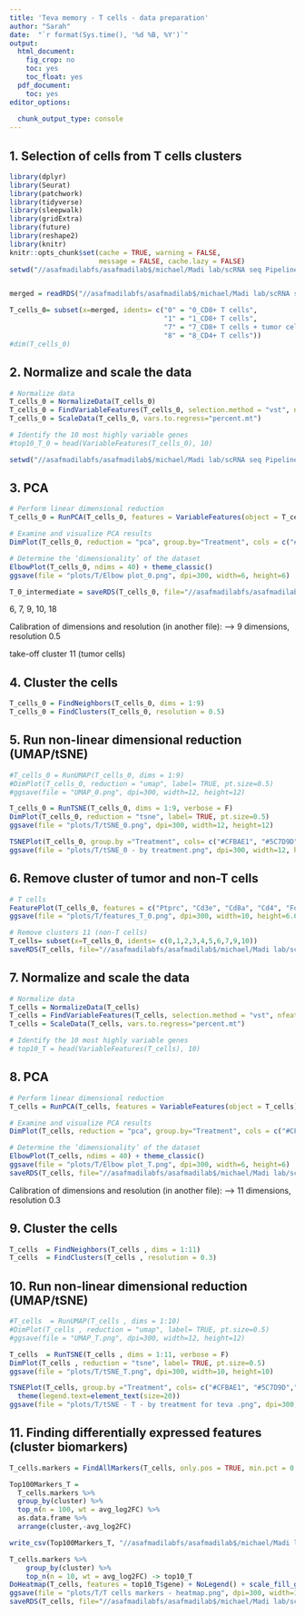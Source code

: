 ```yaml
---
title: 'Teva memory - T cells - data preparation'
author: "Sarah"
date:  "`r format(Sys.time(), '%d %B, %Y')`"
output:
  html_document: 
    fig_crop: no
    toc: yes
    toc_float: yes
  pdf_document:
    toc: yes
editor_options:
  
  chunk_output_type: console
---
```



## 1. Selection of cells from T cells clusters
```r
library(dplyr)
library(Seurat)
library(patchwork)
library(tidyverse)
library(sleepwalk)
library(gridExtra)
library(future)
library(reshape2)
library(knitr)
knitr::opts_chunk$set(cache = TRUE, warning = FALSE, 
                      message = FALSE, cache.lazy = FALSE)
setwd("//asafmadilabfs/asafmadilab$/michael/Madi lab/scRNA seq Pipeline/m/sara_teva/3_groups")


merged = readRDS("//asafmadilabfs/asafmadilab$/michael/Madi lab/scRNA seq Pipeline/m/sara_teva/3_groups/Objects/Teva_merged_object.rds")

T_cells_0= subset(x=merged, idents= c("0" = "0_CD8+ T cells", 
                                      "1" = "1_CD8+ T cells", 
                                      "7" = "7_CD8+ T cells + tumor cells",
                                      "8" = "8_CD4+ T cells"))
#dim(T_cells_0)
```

## 2. Normalize and scale the data
```r
# Normalize data
T_cells_0 = NormalizeData(T_cells_0)
T_cells_0 = FindVariableFeatures(T_cells_0, selection.method = "vst", nfeatures = 2000)
T_cells_0 = ScaleData(T_cells_0, vars.to.regress="percent.mt")

# Identify the 10 most highly variable genes
#top10_T_0 = head(VariableFeatures(T_cells_0), 10)

setwd("//asafmadilabfs/asafmadilab$/michael/Madi lab/scRNA seq Pipeline/m/sara_teva/3_groups/Figures/T cells/")
```

## 3. PCA
```r
# Perform linear dimensional reduction
T_cells_0 = RunPCA(T_cells_0, features = VariableFeatures(object = T_cells_0))

# Examine and visualize PCA results
DimPlot(T_cells_0, reduction = "pca", group.by="Treatment", cols = c("#CFBAE1", "#5C7D9D","#A4DEF9"), pt.size=1.1)

# Determine the ‘dimensionality’ of the dataset
ElbowPlot(T_cells_0, ndims = 40) + theme_classic()
ggsave(file = "plots/T/Elbow plot_0.png", dpi=300, width=6, height=6)

T_0_intermediate = saveRDS(T_cells_0, file="//asafmadilabfs/asafmadilab$/michael/Madi lab/scRNA seq Pipeline/m/sara_teva/3_groups/Objects/Teva_T_0_intermediate_object.rds")
```

6, 7, 9, 10, 18

Calibration of dimensions and resolution (in another file):
 --> 9 dimensions, resolution 0.5
 
 take-off cluster 11 (tumor cells)
 

## 4. Cluster the cells
```r
T_cells_0 = FindNeighbors(T_cells_0, dims = 1:9)
T_cells_0 = FindClusters(T_cells_0, resolution = 0.5)
```

## 5. Run non-linear dimensional reduction (UMAP/tSNE)
```r
#T_cells_0 = RunUMAP(T_cells_0, dims = 1:9)
#DimPlot(T_cells_0, reduction = "umap", label= TRUE, pt.size=0.5)
#ggsave(file = "UMAP_0.png", dpi=300, width=12, height=12)

T_cells_0 = RunTSNE(T_cells_0, dims = 1:9, verbose = F)
DimPlot(T_cells_0, reduction = "tsne", label= TRUE, pt.size=0.5)
ggsave(file = "plots/T/tSNE_0.png", dpi=300, width=12, height=12)

TSNEPlot(T_cells_0, group.by ="Treatment", cols= c("#CFBAE1", "#5C7D9D","#A4DEF9"), pt.size=0.8)
ggsave(file = "plots/T/tSNE_0 - by treatment.png", dpi=300, width=12, height=12)
```


## 6. Remove cluster of tumor and non-T cells
```r
# T cells
FeaturePlot(T_cells_0, features = c("Ptprc", "Cd3e", "Cd8a", "Cd4", "Foxp3", "Mki67"), order=TRUE,pt.size=.5, reduction="tsne", ncol=3)
ggsave(file = "plots/T/features_T_0.png", dpi=300, width=10, height=6.67)

# Remove clusters 11 (non-T cells)
T_cells= subset(x=T_cells_0, idents= c(0,1,2,3,4,5,6,7,9,10))
saveRDS(T_cells, file="//asafmadilabfs/asafmadilab$/michael/Madi lab/scRNA seq Pipeline/m/sara_teva/3_groups/Objects/Teva_T_intermediate_object.rds")
```


## 7. Normalize and scale the data
```r
# Normalize data
T_cells = NormalizeData(T_cells)
T_cells = FindVariableFeatures(T_cells, selection.method = "vst", nfeatures = 2000)
T_cells = ScaleData(T_cells, vars.to.regress="percent.mt")

# Identify the 10 most highly variable genes
# top10_T = head(VariableFeatures(T_cells), 10)
```

## 8. PCA
```r
# Perform linear dimensional reduction
T_cells = RunPCA(T_cells, features = VariableFeatures(object = T_cells))

# Examine and visualize PCA results
DimPlot(T_cells, reduction = "pca", group.by="Treatment", cols = c("#CFBAE1", "#5C7D9D","#A4DEF9"),pt.size=1.1)

# Determine the ‘dimensionality’ of the dataset
ElbowPlot(T_cells, ndims = 40) + theme_classic()
ggsave(file = "plots/T/Elbow plot_T.png", dpi=300, width=6, height=6)
saveRDS(T_cells, file="//asafmadilabfs/asafmadilab$/michael/Madi lab/scRNA seq Pipeline/m/sara_teva/3_groups/Objects/T cells/Teva_T_3groups_before dim_object.rds")
```

Calibration of dimensions and resolution (in another file):
 --> 11 dimensions, resolution 0.3 
 
 
## 9. Cluster the cells
```r
T_cells  = FindNeighbors(T_cells , dims = 1:11)
T_cells  = FindClusters(T_cells , resolution = 0.3)
```


## 10. Run non-linear dimensional reduction (UMAP/tSNE)
```r
#T_cells  = RunUMAP(T_cells , dims = 1:10)
#DimPlot(T_cells , reduction = "umap", label= TRUE, pt.size=0.5)
#ggsave(file = "UMAP_T.png", dpi=300, width=12, height=12)

T_cells  = RunTSNE(T_cells , dims = 1:11, verbose = F)
DimPlot(T_cells , reduction = "tsne", label= TRUE, pt.size=0.5)
ggsave(file = "plots/T/tSNE_T.png", dpi=300, width=10, height=10)

TSNEPlot(T_cells, group.by ="Treatment", cols= c("#CFBAE1", "#5C7D9D","#A4DEF9"), pt.size=0.5)+
  theme(legend.text=element_text(size=20))
ggsave(file = "plots/T/tSNE - T - by treatment for teva .png", dpi=300, width=10, height=10)
```


## 11. Finding differentially expressed features (cluster biomarkers)
```r
T_cells.markers = FindAllMarkers(T_cells, only.pos = TRUE, min.pct = 0.25, logfc.threshold = 0.25, return.thresh = 0.05)

Top100Markers_T =
  T_cells.markers %>%
  group_by(cluster) %>%
  top_n(n = 100, wt = avg_log2FC) %>%
  as.data.frame %>% 
  arrange(cluster,-avg_log2FC)

write_csv(Top100Markers_T, "//asafmadilabfs/asafmadilab$/michael/Madi lab/scRNA seq Pipeline/m/sara_teva/3_groups/Excels/memory_T cells_DE genes.csv")

T_cells.markers %>%
    group_by(cluster) %>%
    top_n(n = 10, wt = avg_log2FC) -> top10_T
DoHeatmap(T_cells, features = top10_T$gene) + NoLegend() + scale_fill_gradientn(colors = c("blue", "white", "red"))
ggsave(file = "plots/T/T cells markers - heatmap.png", dpi=300, width=12, height=20)
saveRDS(T_cells, file="//asafmadilabfs/asafmadilab$/michael/Madi lab/scRNA seq Pipeline/m/sara_teva/3_groups/Objects/T cells/Teva_T_intermediate_object.rds")
```
